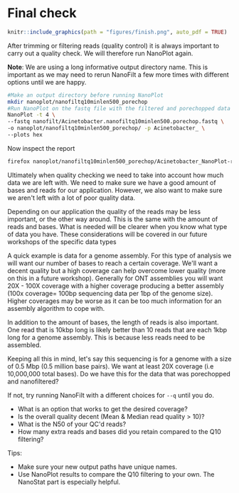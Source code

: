 # Final check
```r
knitr::include_graphics(path = "figures/finish.png", auto_pdf = TRUE)
```

After trimming or filtering reads (quality control) it is always important to carry out a quality check. We will therefore run NanoPlot again.

__Note__: We are using a long informative output directory name. This is important as we may need to rerun NanoFilt a few more times with different options until we are happy. 

```bash
#Make an output directory before running NanoPlot
mkdir nanoplot/nanofiltq10minlen500_porechop
#Run NanoPlot on the fastq file with the filtered and porechopped data
NanoPlot -t 4 \
--fastq nanofilt/Acinetobacter.nanofiltq10minlen500.porechop.fastq \
-o nanoplot/nanofiltq10minlen500_porechop/ -p Acinetobacter_ \
--plots hex 
```

Now inspect the report

```bash
firefox nanoplot/nanofiltq10minlen500_porechop/Acinetobacter_NanoPlot-report.html
```

Ultimately when quality checking we need to take into account how much data we are left with. We need to make sure we have a good amount of bases and reads for our application. However, we also want to make sure we aren\'t left with a lot of poor quality data.

Depending on our application the quality of the reads may be less important, or the other way around. This is the same with the amount of reads and bases. What is needed will be clearer when you know what type of data you have. These considerations will be covered in our future workshops of the specific data types

A quick example is data for a genome assembly. For this type of analysis we will want our number of bases to reach a certain coverage. We\'ll want a decent quality but a high coverage can help overcome lower quality (more on this in a future workshop). Generally for ONT assemblies you will want 20X - 100X coverage with a higher coverage producing a better assembly (100x coverage= 100bp sequencing data per 1bp of the genome size). Higher coverages may be worse as it can be too much information for an assembly algorithm to cope with.

In addition to the amount of bases, the length of reads is also important. One read that is 10kbp long is likely better than 10 reads that are each 1kbp long for a genome assembly. This is because less reads need to be assembled.

Keeping all this in mind, let\'s say this sequencing is for a genome with a size of 0.5 Mbp (0.5 million base pairs). We want at least 20X coverage (i.e 10,000,000 total bases). Do we have this for the data that was porechopped and nanofiltered?

If not, try running NanoFilt with a different choices for `--q` until you do. 

+ What is an option that works to get the desired coverage? 
+ Is the overall quality decent (Mean & Median read quality > 10)?
+ What is the N50 of your QC\'d reads?
+ How many extra reads and bases did you retain compared to the Q10 filtering?

Tips:

+ Make sure your new output paths have unique names.
+ Use NanoPlot results to compare the Q10 filtering to your own. The NanoStat part is especially helpful.